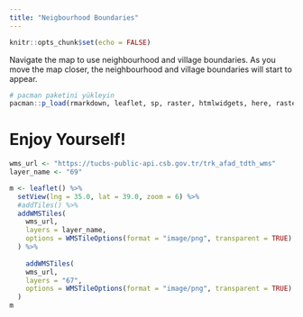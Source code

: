 ---
title: "Neigbourhood Boundaries"
---


```{r setup, include=TRUE}
knitr::opts_chunk$set(echo = FALSE)
```



Navigate the map to use neighbourhood and village boundaries. As you move the map closer, the neighbourhood and village boundaries will start to appear.

```{r include=TRUE, echo=FALSE}
# pacman paketini yükleyin
pacman::p_load(rmarkdown, leaflet, sp, raster, htmlwidgets, here, raster, sf, tmap, terra)
```

# Enjoy Yourself!

```{r out.width='100%', echo=FALSE}
wms_url <- "https://tucbs-public-api.csb.gov.tr/trk_afad_tdth_wms"
layer_name <- "69"

m <- leaflet() %>%
  setView(lng = 35.0, lat = 39.0, zoom = 6) %>%
  #addTiles() %>%
  addWMSTiles(
    wms_url,
    layers = layer_name,
    options = WMSTileOptions(format = "image/png", transparent = TRUE)
  ) %>% 
    
    addWMSTiles(
    wms_url,
    layers = "67",
    options = WMSTileOptions(format = "image/png", transparent = TRUE)
  )
m

```
